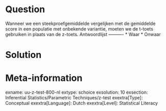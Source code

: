 Question
========
  
Wanneer we een steekproefgemiddelde vergelijken met de gemiddelde score in een populatie met onbekende variantie, moeten we de t-toets gebruiken in plaats van de z-toets. 
Antwoordlijst
----------
* Waar
* Onwaar

Solution
========

Meta-information
================
exname: uu-z-test-800-nl
extype: schoice
exsolution: 10
exsection: Inferential Statistics/Parametric Techniques/z-test
exextra[Type]: Conceptual
exextra[Language]: Dutch
exextra[Level]: Statistical Literacy
